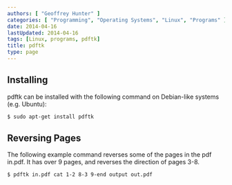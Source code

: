 ```yaml
---
authors: [ "Geoffrey Hunter" ]
categories: [ "Programming", "Operating Systems", "Linux", "Programs" ]
date: 2014-04-16
lastUpdated: 2014-04-16
tags: [Linux, programs, pdftk]
title: pdftk
type: page
---
```


<WarningIsNotes />

## Installing

pdftk can be installed with the following command on Debian-like systems (e.g. Ubuntu):

```sh    
$ sudo apt-get install pdftk
```  

## Reversing Pages

The following example command reverses some of the pages in the pdf in.pdf. It has over 9 pages, and reverses the direction of pages 3-8.

```sh    
$ pdftk in.pdf cat 1-2 8-3 9-end output out.pdf
```